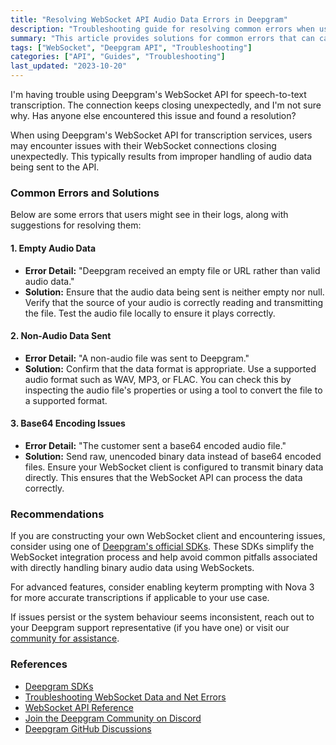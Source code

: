 ```yaml
---
title: "Resolving WebSocket API Audio Data Errors in Deepgram"
description: "Troubleshooting guide for resolving common errors when using Deepgram's WebSocket API for speech-to-text transcription."
summary: "This article provides solutions for common errors that can cause WebSocket connections to close unexpectedly when using Deepgram's API for speech-to-text transcription. It covers issues such as sending empty or non-audio data, and problems with Base64 encoding."
tags: ["WebSocket", "Deepgram API", "Troubleshooting"]
categories: ["API", "Guides", "Troubleshooting"]
last_updated: "2023-10-20"
---
```


<CommunityQuestion>I'm having trouble using Deepgram's WebSocket API for speech-to-text transcription. The connection keeps closing unexpectedly, and I'm not sure why. Has anyone else encountered this issue and found a resolution?</CommunityQuestion>

When using Deepgram's WebSocket API for transcription services, users may encounter issues with their WebSocket connections closing unexpectedly. This typically results from improper handling of audio data being sent to the API.

### Common Errors and Solutions

Below are some errors that users might see in their logs, along with suggestions for resolving them:

#### 1. **Empty Audio Data**
- **Error Detail:** "Deepgram received an empty file or URL rather than valid audio data."
- **Solution:** Ensure that the audio data being sent is neither empty nor null. Verify that the source of your audio is correctly reading and transmitting the file. Test the audio file locally to ensure it plays correctly.

#### 2. **Non-Audio Data Sent**
- **Error Detail:** "A non-audio file was sent to Deepgram."
- **Solution:** Confirm that the data format is appropriate. Use a supported audio format such as WAV, MP3, or FLAC. You can check this by inspecting the audio file's properties or using a tool to convert the file to a supported format.

#### 3. **Base64 Encoding Issues**
- **Error Detail:** "The customer sent a base64 encoded audio file."
- **Solution:** Send raw, unencoded binary data instead of base64 encoded files. Ensure your WebSocket client is configured to transmit binary data directly. This ensures that the WebSocket API can process the data correctly.

### Recommendations

If you are constructing your own WebSocket client and encountering issues, consider using one of [Deepgram's official SDKs](/docs/deepgram-sdks). These SDKs simplify the WebSocket integration process and help avoid common pitfalls associated with directly handling binary audio data using WebSockets.

For advanced features, consider enabling keyterm prompting with Nova 3 for more accurate transcriptions if applicable to your use case.

If issues persist or the system behaviour seems inconsistent, reach out to your Deepgram support representative (if you have one) or visit our [community for assistance](https://discord.gg/deepgram).

### References
- [Deepgram SDKs](/docs/deepgram-sdks)
- [Troubleshooting WebSocket Data and Net Errors](/troubleshooting-websocket-data-and-net-errors-when-live-streaming-audio)
- [WebSocket API Reference](/reference/streaming)
- [Join the Deepgram Community on Discord](https://discord.gg/deepgram)
- [Deepgram GitHub Discussions](https://github.com/deepgram/deepgram-python-sdk/discussions)